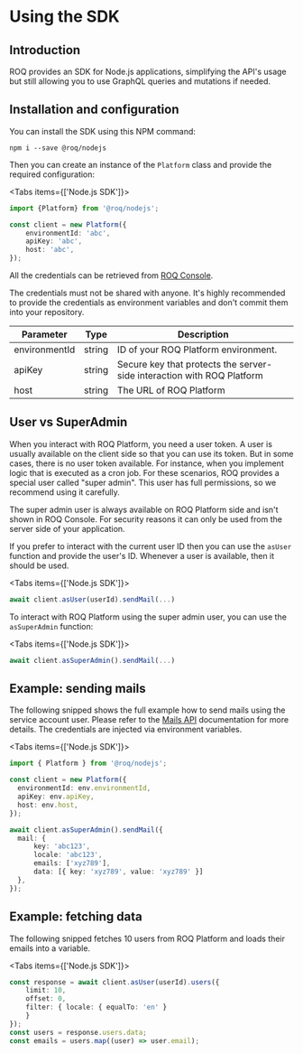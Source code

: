 
# Using the SDK

## Introduction

ROQ provides an SDK for Node.js applications, simplifying the API's usage but still allowing you to use GraphQL
queries and mutations if needed.

## Installation and configuration

You can install the SDK using this NPM command:

```shell
npm i --save @roq/nodejs
```

Then you can create an instance of the `Platform` class and provide the required configuration:

<Tabs items={['Node.js SDK']}><Tab>

```typescript
import {Platform} from '@roq/nodejs';

const client = new Platform({
    environmentId: 'abc',
    apiKey: 'abc',
    host: 'abc',
});
```

</Tab></Tabs>

All the credentials can be retrieved from [ROQ Console](https://console.roq.tech/). 

<Callout type="warning" emoji="⚠️">
The credentials must not be shared with anyone. It's highly recommended to provide the credentials as environment 
variables and don't commit them into your repository. 
</Callout>


| Parameter     | Type   | Description                                                            |
|---------------|--------|------------------------------------------------------------------------|
| environmentId | string | ID of your ROQ Platform environment.                                   |
| apiKey        | string | Secure key that protects the server-side interaction with ROQ Platform |
| host          | string | The URL of ROQ Platform                                                |

## User vs SuperAdmin

When you interact with ROQ Platform, you need a user token. A user is usually available on the client side so that
you  can use its token. But in some cases, there is no user token available. For instance, when you implement logic
that  is executed as a cron job. For these scenarios, ROQ provides a special user called "super admin". This
user has full permissions, so we recommend using it carefully.

The super admin user is always available on ROQ Platform side and isn't shown in ROQ Console. For 
security reasons it can only be used from the server side of your application.

If you prefer to interact with the current user ID then you can use the `asUser` function and provide the user's ID. 
Whenever a user is available, then it should be used.

<Tabs items={['Node.js SDK']}><Tab>
```typescript
await client.asUser(userId).sendMail(...)
```
</Tab></Tabs>

To interact with ROQ Platform using the super admin user, you can use the `asSuperAdmin` function:

<Tabs items={['Node.js SDK']}><Tab>
```typescript
await client.asSuperAdmin().sendMail(...)
```
</Tab></Tabs>

## Example: sending mails

The following snipped shows the full example how to send mails using the service account user. Please refer to the 
[Mails API](/mails/api) documentation for more details. The credentials are injected via environment variables.

<Tabs items={['Node.js SDK']}><Tab>
```typescript
import { Platform } from '@roq/nodejs';

const client = new Platform({
  environmentId: env.environmentId,
  apiKey: env.apiKey,
  host: env.host,
});

await client.asSuperAdmin().sendMail({
  mail: { 
      key: 'abc123', 
      locale: 'abc123', 
      emails: ['xyz789'], 
      data: [{ key: 'xyz789', value: 'xyz789' }]
  },
});
```
</Tab></Tabs>

## Example: fetching data

The following snipped fetches 10 users from ROQ Platform and loads their emails into a variable.

<Tabs items={['Node.js SDK']}><Tab>
```typescript
const response = await client.asUser(userId).users({ 
    limit: 10, 
    offset: 0, 
    filter: { locale: { equalTo: 'en' } 
    } 
});
const users = response.users.data;
const emails = users.map((user) => user.email);
```
</Tab></Tabs>